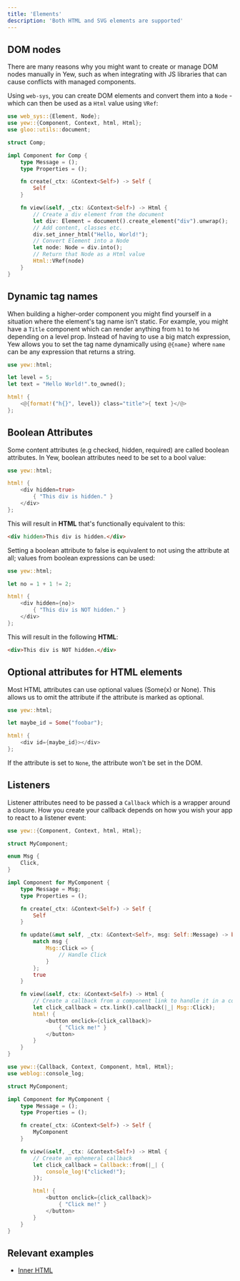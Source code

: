 ```yaml
---
title: 'Elements'
description: 'Both HTML and SVG elements are supported'
---
```



## DOM nodes

There are many reasons why you might want to create or manage DOM nodes manually in Yew, such as
when integrating with JS libraries that can cause conflicts with managed components.

Using `web-sys`, you can create DOM elements and convert them into a `Node` - which can then be
used as a `Html` value using `VRef`:

```rust
use web_sys::{Element, Node};
use yew::{Component, Context, html, Html};
use gloo::utils::document;

struct Comp;

impl Component for Comp {
    type Message = ();
    type Properties = ();

    fn create(_ctx: &Context<Self>) -> Self {
        Self
    }

    fn view(&self, _ctx: &Context<Self>) -> Html {
        // Create a div element from the document
        let div: Element = document().create_element("div").unwrap();
        // Add content, classes etc.
        div.set_inner_html("Hello, World!");
        // Convert Element into a Node
        let node: Node = div.into();
        // Return that Node as a Html value
        Html::VRef(node)
    }
}
```

## Dynamic tag names

When building a higher-order component you might find yourself in a situation where the element's tag name isn't static.
For example, you might have a `Title` component which can render anything from `h1` to `h6` depending on a level prop.
Instead of having to use a big match expression, Yew allows you to set the tag name dynamically
using `@{name}` where `name` can be any expression that returns a string.

```rust
use yew::html;

let level = 5;
let text = "Hello World!".to_owned();

html! {
    <@{format!("h{}", level)} class="title">{ text }</@>
};
```

## Boolean Attributes

Some content attributes (e.g checked, hidden, required) are called boolean attributes. In Yew,
boolean attributes need to be set to a bool value:

```rust
use yew::html;

html! {
    <div hidden=true>
        { "This div is hidden." }
    </div>
};
```

This will result in **HTML** that's functionally equivalent to this:

```html
<div hidden>This div is hidden.</div>
```

Setting a boolean attribute to false is equivalent to not using the attribute at all; values from
boolean expressions can be used:

```rust
use yew::html;

let no = 1 + 1 != 2;

html! {
    <div hidden={no}>
        { "This div is NOT hidden." }
    </div>
};
```

This will result in the following **HTML**:

```html
<div>This div is NOT hidden.</div>
```

## Optional attributes for HTML elements

Most HTML attributes can use optional values (Some(x) or None). This allows us to omit the attribute if the attribute is marked as optional.

```rust
use yew::html;

let maybe_id = Some("foobar");

html! {
    <div id={maybe_id}></div>
};
```

If the attribute is set to `None`, the attribute won't be set in the DOM.

## Listeners

Listener attributes need to be passed a `Callback` which is a wrapper around a closure. How you create your callback depends on how you wish your app to react to a listener event:

<Tabs>
  <TabItem value="Component handler" label="Component handler">

```rust
use yew::{Component, Context, html, Html};

struct MyComponent;

enum Msg {
    Click,
}

impl Component for MyComponent {
    type Message = Msg;
    type Properties = ();

    fn create(_ctx: &Context<Self>) -> Self {
        Self
    }

    fn update(&mut self, _ctx: &Context<Self>, msg: Self::Message) -> bool {
        match msg {
            Msg::Click => {
                // Handle Click
            }
        };
        true
    }

    fn view(&self, ctx: &Context<Self>) -> Html {
        // Create a callback from a component link to handle it in a component
        let click_callback = ctx.link().callback(|_| Msg::Click);
        html! {
            <button onclick={click_callback}>
                { "Click me!" }
            </button>
        }
    }
}
```

  </TabItem>
  <TabItem value="Other Cases" label="Other Cases">

```rust
use yew::{Callback, Context, Component, html, Html};
use weblog::console_log;

struct MyComponent;

impl Component for MyComponent {
    type Message = ();
    type Properties = ();

    fn create(_ctx: &Context<Self>) -> Self {
        MyComponent
    }

    fn view(&self, _ctx: &Context<Self>) -> Html {
        // Create an ephemeral callback
        let click_callback = Callback::from(|_| {
            console_log!("clicked!");
        });

        html! {
            <button onclick={click_callback}>
                { "Click me!" }
            </button>
        }
    }
}
```

  </TabItem>
</Tabs>

## Relevant examples

-   [Inner HTML](https://github.com/yewstack/yew/tree/master/examples/inner_html)
